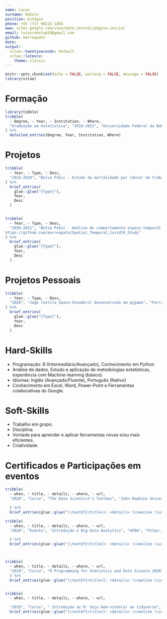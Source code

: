 ```yaml
---
name: Lucas
surname: Rabelo
position: Estágio
phone: +55 (71) 98215-1856
www: sites.google.com/view/data-journal/página-inicial
email: lucasrabelop59@gmail.com
github: marreapato
date: _
output:
  vitae::twentyseconds: default
  vitae::latexcv:
    theme: classic
---
```



```r
knitr::opts_chunk$set(echo = FALSE, warning = FALSE, message = FALSE)
library(vitae)
```

# Formação

```r
library(tibble)
tribble(
  ~ Degree, ~ Year, ~ Institution, ~ Where,
  "Graduação em estatística", "2018-2023", "Universidade Federal da Bahia", "Salvador, Bahia"
) %>% 
  detailed_entries(Degree, Year, Institution, Where)
```

# Projetos

```r
tribble(
  ~ Year, ~ Type, ~ Desc,
  "2019-2020", "Bolsa Pibic - Estudo da mortalidade por câncer em trabalhadores de uma hidrelétrica de 1985 a 2011.", "Projeto de pesquisa de iniciação científica financiando pela FAPESB. Ferramentas utilizadas: Linguagem R, Excel, Tableau e Power-BI, painel interativo desenvolvido em R-Shiny. O projeto pode ser consultado no Github em: https://github.com/marreapato/Mortalidade_Cancer_Hidreletrica"
) %>% 
  brief_entries(
    glue::glue("{Type}"),
    Year, 
    Desc
  )


tribble(
  ~ Year, ~ Type, ~ Desc,
  "2020-2021", "Bolsa Pibic - Análise do comportamento espaço-temporal do COVID-19", "Projeto de pesquisa de iniciação científica financiando pelo CNPQ. No projeto foi usada uma base de dados atualizada em tempo real, juntamente com estudo de metodologias estatísticas para investigação de dependência espacial e espaço-temporal, posteriormente foram estudados e ajustados modelos de predição. Ferramentas utilizadas: Linguagem R. O projeto pode ser consultado no Github em:
https://github.com/marreapato/Spatial_Temporal_Covid19_Study"
) %>% 
  brief_entries(
    glue::glue("{Type}"),
    Year, 
    Desc
  )

```

# Projetos Pessoais

```r
tribble(
  ~ Year, ~ Type, ~ Desc,
  "2020", "Jogo (estilo Space-Invaders) desenvolvido em pygame", "Ferramentas utilizadas: Linguagem Python. O projeto pode ser consultado no Github em: https://github.com/marreapato/CoVid-19_The_Game"
) %>% 
  brief_entries(
    glue::glue("{Type}"),
    Year, 
    Desc
  )

```
# Hard-Skills

 * Programação: R (Intermediário/Avançado), Conhecimento em Python
 * Análise de dados, Estudo e aplicação de metodologias estatísticas, experiência com Machine-learning (básico).
 * Idiomas: Inglês (Avançado/Fluente), Português (Nativo)
 * Conhecimento em Excel, Word, Power-Point e Ferramentas colaborativas do Google.
 
 

# Soft-Skills

 * Trabalho em grupo.
 * Disciplina.
 * Vontade para aprender e aplicar ferramentas novas e/ou mais eficientes.
 * Criatividade.
 
# Certificados e Participações em eventos

```r
tribble(
  ~ when, ~ title, ~ details, ~ where, ~ url,
  "2020", "Curso", "The Data Scientist’s Toolbox", "John Hopkins University & Coursera", "https://coursera.org/share/0c8e136a1934ff1ae2e00d208abcc809",

  ) %>% 
  brief_entries(glue::glue("\\textbf{<title>}: <details> \\newline \\url{<url>}", .open = "<", .close = ">"), when, .protect = FALSE)

tribble(
  ~ when, ~ title, ~ details, ~ where, ~ url,
  "2020", "Evento", "Introdução a Big Data Analytics", "UFBA", "https://drive.google.com/file/d/1madK_D78xb2DIGmhbQWQf398IGmMgWUd/view?usp=sharing",

  ) %>% 
  brief_entries(glue::glue("\\textbf{<title>}: <details> \\newline \\url{<url>}", .open = "<", .close = ">"), when, .protect = FALSE)



tribble(
  ~ when, ~ title, ~ details, ~ where, ~ url,
  "2019", "Curso", "R Programming for Statistics and Data Science 2020", "Udemy", "https://www.udemy.com/certificate/UC-ZR7WIOHV/?utm_campaign=email&utm_source=sendgrid.com&utm_medium=email",
  ) %>% 
  brief_entries(glue::glue("\\textbf{<title>}: <details> \\newline \\url{<url>}", .open = "<", .close = ">"), when, .protect = FALSE)


tribble(
  ~ when, ~ title, ~ details, ~ where, ~ url,

  "2019", "Curso", " Introdução ao R: Seja bem-vindo(a) ao tidyverse", "UFBA", "https://certificadorsiatex.ufba.br/certificadorSiatex/certificado.jsf?pce=223462&hash=RGT9LQ17ODM1YF1I&equ=0",  ) %>% 
  brief_entries(glue::glue("\\textbf{<title>}: <details> \\newline \\url{<url>}", .open = "<", .close = ">"), when, .protect = FALSE)

```


